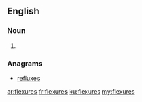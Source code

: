 ==English==

===Noun===
{{head|en|plural}}

# {{plural of|flexure|lang=en|nocat=1}}

===Anagrams===
* [[refluxes#English|refluxes]]

[[ar:flexures]]
[[fr:flexures]]
[[ku:flexures]]
[[my:flexures]]